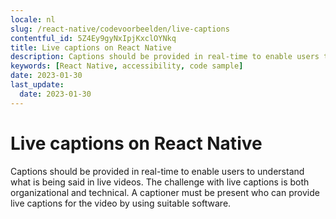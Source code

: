 ```yaml
---
locale: nl
slug: /react-native/codevoorbeelden/live-captions
contentful_id: 5Z4Ey9gyNxIpjKxclOYNkq
title: Live captions on React Native
description: Captions should be provided in real-time to enable users to understand what is being said in live videos.
keywords: [React Native, accessibility, code sample]
date: 2023-01-30
last_update:
  date: 2023-01-30
---
```


# Live captions on React Native

Captions should be provided in real-time to enable users to understand what is being said in live videos. The challenge with live captions is both organizational and technical. A captioner must be present who can provide live captions for the video by using suitable software.

<CodeSample id="media-captions-live" platform="react-native" locale="nl"/>
